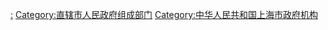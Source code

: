 [[Category:上海市人民政府|:]]
[[Category:直辖市人民政府组成部门|Category:直辖市人民政府组成部门]]
[[Category:中华人民共和国上海市政府机构|Category:中华人民共和国上海市政府机构]]